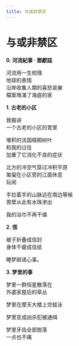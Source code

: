```yaml
---
title: 与或非禁区
---
```


# 与或非禁区


**0. 河流紀事 · 鄧獻誌**

河流用一生梳理 \
地球的表情 \
沿岸收集人類的喜怒哀樂 \
檔案堆滿了海底的家

**1. 古老的小区**

我搬进 \
一个古老的小区的胃里

堆积的法国梧桐树叶 \
和我的过往 \
加重了它消化不良的症状

北方的冷空气穿过冲积平原 \
匍匐在小区旁的江面休息 \
玩闹

手拉着手的山脉远在南边等候 \
胃壁从此有水珠渗出

我的浴巾不再干燥

**2. 信**

被子折叠成信封 \
身体干瘪成信纸

睡梦邮递心事。

**3. 梦里的事**

梦里一群恒星散落在 \
外婆家屋后的草丛

梦里在摩天大楼上空蛙泳

梦里变成凶杀犯被通缉

梦里牙齿全部脱落 \
一点也不痛
